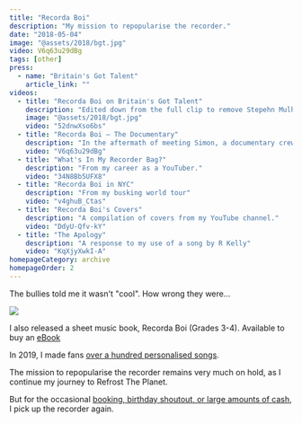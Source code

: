 ```yaml
---
title: "Recorda Boi"
description: "My mission to repopularise the recorder."
date: "2018-05-04"
image: "@assets/2018/bgt.jpg"
video: V6q63u29dBg
tags: [other]
press:
  - name: "Britain's Got Talent"
    article_link: ""
videos:
  - title: "Recorda Boi on Britain's Got Talent"
    description: "Edited down from the full clip to remove Stepehn Mulhern."
    image: "@assets/2018/bgt.jpg"
    video: "52dnwXso6bs"
  - title: "Recorda Boi – The Documentary"
    description: "In the aftermath of meeting Simon, a documentary crew came to find out more about me."
    video: "V6q63u29dBg"
  - title: "What's In My Recorder Bag?"
    description: "From my career as a YouTuber."
    video: "34N8Bb5UFX8"
  - title: "Recorda Boi in NYC"
    description: "From my busking world tour"
    video: "v4ghuB_Ctas"
  - title: "Recorda Boi's Covers"
    description: "A compilation of covers from my YouTube channel."
    video: "DdyU-Qfv-kY"
  - title: "The Apology"
    description: "A response to my use of a song by R Kelly"
    video: "KqXjyXwkI-A"
homepageCategory: archive
homepageOrder: 2
---
```

The bullies told me it wasn't "cool". How wrong they were…

<VideoCollection videos={frontmatter.videos} />


![](@assets/2018/recordabook-2.jpg)

I also released a sheet music book, Recorda Boi (Grades 3-4). Available to buy an [eBook](https://ko-fi.com/s/8a70be38cb)

In 2019, I made fans [over a hundred personalised songs](https://www.instagram.com/stories/highlights/18029842834212127/).  

The mission to repopularise the recorder remains very much on hold, as I continue my journey to Refrost The Planet.

But for the occasional [booking, birthday shoutout, or large amounts of cash](https://ko-fi.com/olifrost/commissions), I pick up the recorder again.  